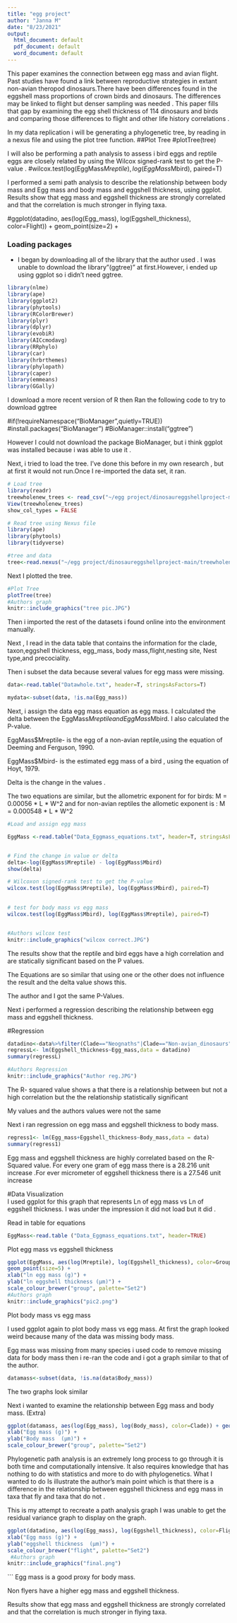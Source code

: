 ---
title: "egg project"
author: "Janna M"
date: "8/23/2021"
output:
  html_document: default
  pdf_document: default
  word_document: default
---
This paper examines the connection between egg mass and avian flight. Past studies have found a link between reproductive strategies in extant non-avian theropod dinosaurs.There have been differences found in the eggshell mass proportions of crown birds and dinosaurs. The differences may be linked to flight but denser sampling was needed . This paper fills that gap by examining the egg shell thickness of  114 dinosaurs and birds and comparing those differences to flight and other life history correlations .


In my data replication i will be generating a phylogenetic tree, by reading in a nexus file and using the plot tree function. 
##Plot Tree 
#plotTree(tree)

I will also be performing a path analysis to assess i bird eggs and reptile eggs are closely related by using the Wilcox signed-rank test to get the P-value . 
#wilcox.test(log(EggMass$Mreptile), log(EggMass$Mbird), paired=T)
 

I performed a semi path analysis to describe the relationship between body mass and Egg mass and body mass and eggshell thickness, using ggplot. Results show that egg mass and eggshell thickness are strongly correlated and that the correlation is much stronger in flying taxa. 


#ggplot(datadino, aes(log(Egg_mass), log(Eggshell_thickness), color=Flight)) + geom_point(size=2) +



### Loading packages
- I began by downloading all of the library that the author used . I was unable to download the library"(ggtree)" at first.However, i ended up using ggplot so i didn't need ggtree.


```{r, warning = F}
library(nlme)
library(ape)
library(ggplot2)
library(phytools)
library(RColorBrewer)
library(plyr)
library(dplyr)
library(evobiR)
library(AICcmodavg)
library(RRphylo)
library(car)
library(hrbrthemes)
library(phylopath)
library(caper)
library(emmeans)
library(GGally)
```
I download a more recent version of R then Ran the following code to try to download ggtree

#if(!requireNamespace("BioManager",quietly=TRUE))
#install.packages("BioManager")
#BioManager::install("ggtree")

However I could not download the package BioManager, but i think ggplot was installed because i was able to use it . 

Next, i tried to load the tree. I've done this before in my own research , but at first it would not run.Once I re-imported the data set, it ran.

```{r}

# Load tree 
library(readr)
treewholenew_trees <- read_csv("~/egg project/dinosaureggshellproject-main/treewholenew.trees.nex")
View(treewholenew_trees)
show_col_types = FALSE
```
```{r}
# Read tree using Nexus file 
library(ape)
library(phytools)
library(tidyverse)

#tree and data
tree<-read.nexus("~/egg project/dinosaureggshellproject-main/treewholenew.trees.nex")
```
Next I plotted the tree. 

```{r}
#Plot Tree 
plotTree(tree)
#Authors graph
knitr::include_graphics("tree pic.JPG")

```
Then i imported the rest of the datasets i found online into the environment manually.

Next , I read in the data table that contains the information for the clade,	taxon,eggshell thickness, egg_mass, body mass,flight,nesting site, Nest type,and precociality. 

Then i subset the data because several values for egg mass were missing.

```{r}


data<-read.table("Datawhole.txt", header=T, stringsAsFactors=T)

mydata<-subset(data, !is.na(Egg_mass))


```


Next, i assign the data egg mass equation as egg mass. I calculated the delta between the EggMass$Mreptile and EggMass$Mbird. I also calculated the P-value. 

EggMass$Mreptile- is the egg of a non-avian reptile,using the equation of Deeming and Ferguson, 1990. 

EggMass$Mbird- is the estimated egg mass of a bird , using the equation of Hoyt, 1979.

Delta is the change in the values .

The two equations are similar, but the allometric exponent for 
for birds: M = 0.00056 * L * W^2
and for non-avian reptiles the allometic exponent is : M = 0.000548 * L * W^2

```{r}
#Load and assign egg mass 

EggMass <-read.table("Data_Eggmass_equations.txt", header=T, stringsAsFactors=T)


# Find the change in value or delta 
delta<-log(EggMass$Mreptile) - log(EggMass$Mbird)
show(delta)

# Wilcoxon signed-rank test to get the P-value 
wilcox.test(log(EggMass$Mreptile), log(EggMass$Mbird), paired=T)
 

# test for body mass vs egg mass
wilcox.test(log(EggMass$Mbird), log(EggMass$Mreptile), paired=T)


#Authors wilcox test 
knitr::include_graphics("wilcox correct.JPG")
```
The results show that the reptile  and bird eggs  have a high correlation and are statically significant based on the P values.

The Equations are so similar that using one or the other does not influence the result and the delta value shows this.

The author and I got the same P-Values.


Next i performed a regression describing the relationship between egg mass and eggshell thickness. 

#Regression 
```{r}
datadino<-data%>%filter(Clade=="Neognaths"|Clade=="Non-avian_dinosaurs"|Clade=="Paleognaths"|Clade== "Enantiornithes"|Clade=="Ornithuromorphs")
regressL<- lm(Eggshell_thickness~Egg_mass,data = datadino)
summary(regressL)

#Authors Regression 
knitr::include_graphics("Author reg.JPG")

```
The R- squared value shows a that there is a relationship between but not a high correlation but the the relationship statistically significant 

My values and the authors values were not the same 


Next i ran regression on egg mass and eggshell thickness to body mass.

```{r}
regress1<- lm(Egg_mass+Eggshell_thickness~Body_mass,data = data)
summary(regress1)
```
Egg mass and eggshell thickness are highly correlated based on the R-Squared value. 
For every one gram of egg mass there is a 28.216 unit increase .For ever micrometer of eggshell thickness there is a 27.546 unit increase 



#Data Visualization  
I used ggplot for this graph that represents Ln of  egg mass vs Ln of eggshell thickness. I was under the impression it did not load but it did .

Read in table for equations 
```{r}
EggMass<-read.table ("Data_Eggmass_equations.txt", header=TRUE)
```
Plot egg mass vs eggshell thickness

```{r}

ggplot(EggMass, aes(log(Mreptile), log(Eggshell_thickness), color=Group)) +
geom_point(size=5) +
xlab("ln egg mass (g)") +
ylab("ln eggshell thickness (µm)") +
scale_colour_brewer("group", palette="Set2")
#Authors graph
knitr::include_graphics("pic2.png")

```


Plot body mass vs egg mass 

I used ggplot again to plot body mass vs egg mass.
At first the graph looked weird because many of the data was missing body mass.


Egg mass was missing from many species i used  code to remove missing data for body mass then i re-ran the code and i got a graph similar to that of the author. 
```{r}
datamass<-subset(data, !is.na(data$Body_mass))

```


The two graphs look similar


Next i wanted to examine the relationship between Egg mass and body mass. (Extra)
```{r}
ggplot(datamass, aes(log(Egg_mass), log(Body_mass), color=Clade)) + geom_point(size=2) +
xlab("Egg mass (g)") +
ylab("Body mass  (µm)") +
scale_colour_brewer("group", palette="Set2")

```



Phylogenetic path analysis is an extremely long process to go through it is both time and computationally intensive. It also requires knowledge that has nothing to do with statistics and more to do with phylogenetics. What I wanted to do Is illustrate the author’s main point which is that  there is a difference in the relationship between eggshell thickness and egg mass in taxa that fly and taxa that do not .

This is my attempt to recreate a path analysis graph 
I was unable to get the residual variance graph to display on the graph.



```{r}
ggplot(datadino, aes(log(Egg_mass), log(Eggshell_thickness), color=Flight)) + geom_point(size=2) +
xlab("Egg mass (g)") +
ylab("eggshell thickness  (µm)") +
scale_colour_brewer("flight", palette="Set2") 
 #Authors graph
knitr::include_graphics("final.png")

```
```
Egg mass is a good proxy for body mass. 

Non flyers have a higher egg mass and eggshell thickness.

Results show that egg mass and eggshell thickness are strongly correlated and that the correlation is much stronger in flying taxa. 